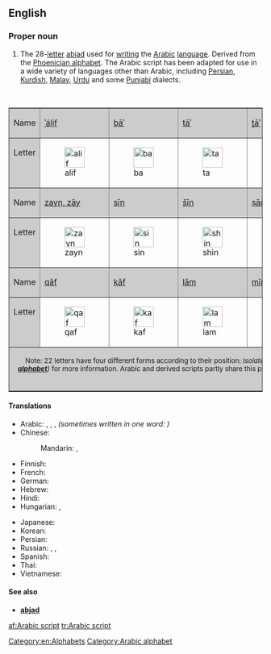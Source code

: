 ==English==
{{wikipedia|Arabic alphabet}}

===Proper noun===
{{en-proper noun|sg=[[Arabic]] [[script]]}}

# The 28-[[letter]] [[abjad]] used for [[writing]] the [[Arabic]] [[language]]. Derived from the [[Phoenician alphabet]]. The Arabic script has been adapted for use in a wide variety of languages other than Arabic, including [[Persian]], [[Kurdish]], [[Malay]], [[Urdu]] and some [[Punjabi]] dialects.

<p>&nbsp;</p>
<table align="center"  border="1" cellpadding="2" cellspacing="0">
  <tr>
    <td bgcolor="#cccccc">Name</td>
    <td bgcolor="#cccccc">[[ا|ʾálif]]</td>
    <td bgcolor="#cccccc">[[ب|bāʾ]]</td>
    <td bgcolor="#cccccc">[[ت|tāʾ]]</td>
    <td bgcolor="#cccccc">[[ث|ṯāʾ]]</td>
    <td bgcolor="#cccccc">[[ج|jīm]]</td>
    <td bgcolor="#cccccc">[[ح|ḥāʾ]]</td>
    <td bgcolor="#cccccc">[[خ|xāʾ]]</td>
    <td bgcolor="#cccccc">[[د|dāl]]</td>
    <td bgcolor="#cccccc">[[ذ|ḏāl]]</td>
    <td bgcolor="#cccccc">[[ر|rāʾ]]</td>
    </tr>
  <tr valign="top">
    <td bgcolor="#cccccc">Letter</td>
    <td>[[Image:1alif.PNG|40px|alif]]</td>
    <td>[[Image:1ba.PNG|40px|ba]]</td>
    <td>[[Image:1ta.PNG|40px|ta]]</td>
    <td>[[Image:1tha.PNG|40px|tha]]</td>
    <td>[[Image:1jim.PNG|40px|jim]]</td>
    <td>[[Image:1ha.PNG|40px|ha]]</td>
    <td>[[Image:1kha.PNG|40px|kha]]</td>
    <td>[[Image:1dal.PNG|40px|dal]]</td>
    <td>[[Image:1dhal.PNG|40px|dhal]]</td>
    <td>[[Image:1ra.PNG|40px|ra]]</td>
  </tr>
  <tr>
    <td bgcolor="#cccccc">Name</td>
    <td bgcolor="#cccccc">[[ز|zayn, zāy]]</td>
    <td bgcolor="#cccccc">[[س|sīn]]</td>
    <td bgcolor="#cccccc">[[ش|šīn]]</td>
    <td bgcolor="#cccccc">[[ص|ṣād]]</td>
    <td bgcolor="#cccccc">[[ض|ḍād]]</td>
    <td bgcolor="#cccccc">[[ط|ṭāʾ]]</td>
    <td bgcolor="#cccccc">[[ظ|ẓāʾ]]</td>
    <td bgcolor="#cccccc">[[ع|ʿayn]]</td>
    <td bgcolor="#cccccc">[[غ|ġayn]]</td>
    <td bgcolor="#cccccc">[[ف|fāʾ]]</td>
    </tr>
  <tr valign="top">
    <td bgcolor="#cccccc">Letter</td>
    <td>[[Image:1zayn.PNG|40px|zayn]]</td>
    <td>[[Image:1sin.PNG|40px|sin]]</td>
    <td>[[Image:1shin.PNG|40px|shin]]</td>
    <td>[[Image:1Sad.PNG|40px|Sad]]</td>
    <td>[[Image:1Dad.PNG|40px|Dhad]]</td>
    <td>[[Image:1Taa.PNG|40px|Ta]]</td>
    <td>[[Image:1Za.PNG|40px|Za]]</td>
    <td>[[Image:1ayn.PNG|40px|ayn]]</td>
    <td>[[Image:1ghayn.PNG|40px|ghayn]]</td>
    <td>[[Image:1fa.PNG|40px|fa]]</td>
  </tr>
  <tr>
    <td bgcolor="#cccccc">Name</td>
    <td bgcolor="#cccccc">[[ق|qāf]]</td>
    <td bgcolor="#cccccc">[[ك|kāf]]</td>
    <td bgcolor="#cccccc">[[ل|lām]]</td>
    <td bgcolor="#cccccc">[[م|mīm]]</td>
    <td bgcolor="#cccccc">[[ن|nūn]]</td>
    <td bgcolor="#cccccc">[[ه|hāʾ]]</td>
    <td bgcolor="#cccccc">[[و|wāw]]</td>
    <td bgcolor="#cccccc">[[ى|yāʾ]]</td>
    <td bgcolor="#cccccc">&nbsp;</td>
    <td bgcolor="#cccccc">&nbsp;</td>
    </tr>
  <tr valign="top">
    <td bgcolor="#cccccc">Letter</td>
    <td>[[Image:1qaf.PNG|40px|qaf]]</td>
    <td>[[Image:1kaf.PNG|40px|kaf]]</td>
    <td>[[Image:1lam.PNG|40px|lam]]</td>
    <td>[[Image:1mim.PNG|40px|mim]]</td>
    <td>[[Image:1nun.PNG|40px|nun]]</td>
    <td>[[Image:1haa.PNG|40px|ha]]</td>
    <td>[[Image:1waw.svg|40px|waw]]</td>
    <td>[[Image:1ya.PNG|40px|ya]]</td>
    <td>&nbsp;</td>
    <td>&nbsp;</td>
    </tr>
  <tr>
    <td colspan=11 align="center" bgcolor="#cccccc"><small>Note: 22 letters have four different forms according to their position: ''Isolated, initial, medial, final''. '''ز''', '''ر''', '''ذ''', '''د''', '''ا''' and '''و''' have an identical initial and medial form, and cannot connect to the following letter (see ''Wikipedia: '''[[Arabic alphabet]]''')'' for more information. Arabic and derived scripts partly share this peculiarity with other [[abjad|abjads]] — see e.g. the Hebrew [[tsadi|ts]] ([[צ]]), which becomes [[ץ]] at the end of the word ''(called in that case [[סופית|sofiut]]: suffixes, endings)'', like four other letters.</small></td>
    </tr>
</table>

====Translations====
{{trans-top|letters of the Arabic language}}
* Arabic: {{t|ar|حروف الهجاء|m|tr=ḥurūf al-hijāʾ|sc=Arab}}, {{t|ar|أبجدية عربية|f|tr=ʾabjadíyya ʿarabíyya|sc=Arab}}, {{t|ar|حروف أبجدية|m|tr=ḥurūf ʾabjadíyya|sc=Arab}}, {{t|ar|ألف باء|f|tr=ʾálif bāʾ|sc=Arab}} ''(sometimes written in one word: {{t|ar|ألفباء|f|tr=ʾalifbāʾ|sc=Arab}})''
* Chinese:
*: Mandarin: {{t|zh|阿拉伯字母|tr=Ālābó zìmǔ|sc=Hani}}, {{t|zh|阿拉伯文字|tr=Ālābó wénzì|sc=Hani}}
* Finnish: {{t|fi|arabialainen}} {{t|fi|kirjoitus}}
* French: {{t|fr|alphabet arabe|m}}
* German: {{t|de|arabisches Alphabet|n}}
* Hebrew: {{t|he|אלפבית ערבי|sc=Hebr}}
* Hindi: {{t|hi|अरबी लिपि|tr=arabī lipi|sc=Deva}}
* Hungarian: {{t|hu|arab ábécé}}, {{t-|hu|arab írás}}
{{trans-mid}}
* Japanese: {{t|ja|アラビア文字|tr=Arabia-moji|sc=Jpan}}
* Korean: {{t|ko|아랍 문자|tr=Arap munja|sc=Kore}}
* Persian: {{t|fa|خط عربی|sc=fa-Arab}}
* Russian: {{t|ru|арабское письмо|n|tr=arabskoje pis'mó|sc=Cyrl}}, {{t|ru|арабский алфавит|m|tr=arábskij alfavít|sc=Cyrl}}, {{t|ru|арабица|f|tr=arábica|sc=Cyrl}}
* Spanish: {{t|es|alfabeto árabe|m}}
* Thai: {{t|th|อักษรอาหรับ|tr=àksŏn aaràp|sc=Thai}}
* Vietnamese: {{t|vi|bảng chữ cái Ả Rập}}
{{trans-bottom}}

====See also====
* '''[[abjad]]'''

[[Category:en:Alphabets]]
[[Category:Arabic alphabet]]

[[af:Arabic script]]
[[tr:Arabic script]]